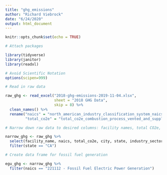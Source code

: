 ```yaml
---
title: "ghg_emissions"
author: "Richard Viebrock"
date: "6/24/2020"
output: html_document
---
```


```r
knitr::opts_chunk$set(echo = TRUE)
```

```r
# Attach packages

library(tidyverse)
library(janitor)
library(readxl)

# Avoid Scientific Notation
options(scipen=999)

```

```r

# Read in raw data

raw_ghg <- read_excel("2018-ghg-emissions-2019-11-04.xlsx", 
                      sheet = "2018 GHG Data",
                      skip = 8) %>% 
  clean_names() %>% 
  rename("naics" = "north_american_industry_classification_system_naics_code_and_description",
         "total_co2e" = "total_co2e_combustion_process_vented_and_supplier")

```

```r

# Narrow down raw data to desired columns: facility names, total CO2e, city, state, naics, industry sector. Filter for only California

narrow_ghg <- raw_ghg %>% 
  select(facility_name, naics, total_co2e, city, state, industry_sector) %>% 
  filter(state == "CA")

```

```r

# Create data frame for fossil fuel generation

egu_ghg <- narrow_ghg %>% 
  filter(naics == "221112 - Fossil Fuel Electric Power Generation")

```

